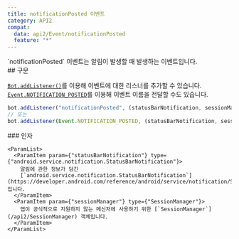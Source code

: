 ```yaml
---
title: notificationPosted 이벤트
category: API2
compat:
  data: api2/Event/notificationPosted
  feature: "*"
---
```


<Section>
  `notificationPosted` 이벤트는 알림이 발생할 때 발생하는 이벤트입니다.
</Section>
<Section>
  ## 구문

  [`Bot.addListener()`](/api2/Bot/addListener)를 이용해 이벤트에 대한 리스너를 추가할 수 있습니다.
  [`Event.NOTIFICATION_POSTED`](/api2/Event/NOTIFICATION_POSTED)를 이용해 이벤트 이름을 전달할 수도 있습니다.
  ~~~js
  bot.addListener("notificationPosted", (statusBarNotification, sessionManager) => {});
  // 또는
  bot.addListener(Event.NOTIFICATION_POSTED, (statusBarNotification, sessionManager) => {});
  ~~~

  <Section>
    ### 인자

    <ParamList>
      <ParamItem param={"statusBarNotification"} type={"android.service.notification.StatusBarNotification"}>
        알림에 관한 정보가 담긴
        [`android.service.notification.StatusBarNotification`](https://developer.android.com/reference/android/service/notification/StatusBarNotification)입니다.
      </ParamItem>
      <ParamItem param={"sessionManager"} type={"SessionManager"}>
        앱이 공식적으로 지원하지 않는 메신저에 사용하기 위한 [`SessionManager`](/api2/SessionManager) 객체입니다.
      </ParamItem>
    </ParamList>
  </Section>
</Section>